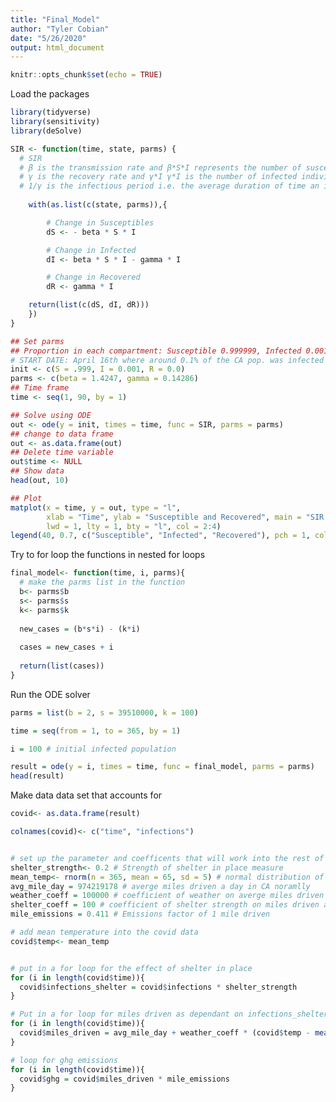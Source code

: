 ```yaml
---
title: "Final_Model"
author: "Tyler Cobian"
date: "5/26/2020"
output: html_document
---
```


```r
knitr::opts_chunk$set(echo = TRUE)
```

Load the packages
```r
library(tidyverse)
library(sensitivity)
library(deSolve)
```

```r
SIR <- function(time, state, parms) {
  # SIR 
  # β is the transmission rate and β*S*I represents the number of susceptible individuals that become infected per   day
  # γ is the recovery rate and γ*I γ*I is the number of infected individuals that recover per day 
  # 1/γ is the infectious period i.e. the average duration of time an individual remains infected.
  
    with(as.list(c(state, parms)),{

        # Change in Susceptibles
        dS <- - beta * S * I  

        # Change in Infected
        dI <- beta * S * I - gamma * I 

        # Change in Recovered
        dR <- gamma * I 

    return(list(c(dS, dI, dR)))
    })
}

## Set parms
## Proportion in each compartment: Susceptible 0.999999, Infected 0.001, Recovered 0
# START DATE: April 16th where around 0.1% of the CA pop. was infected by COVID 
init <- c(S = .999, I = 0.001, R = 0.0)
parms <- c(beta = 1.4247, gamma = 0.14286)
## Time frame
time <- seq(1, 90, by = 1)

## Solve using ODE
out <- ode(y = init, times = time, func = SIR, parms = parms)
## change to data frame
out <- as.data.frame(out)
## Delete time variable
out$time <- NULL
## Show data
head(out, 10)

## Plot
matplot(x = time, y = out, type = "l",
        xlab = "Time", ylab = "Susceptible and Recovered", main = "SIR Model",
        lwd = 1, lty = 1, bty = "l", col = 2:4)
legend(40, 0.7, c("Susceptible", "Infected", "Recovered"), pch = 1, col = 2:4, bty = "n")
```

Try to for loop the functions in nested for loops
```r

final_model<- function(time, i, parms){
  # make the parms list in the function
  b<- parms$b
  s<- parms$s
  k<- parms$k
  
  new_cases = (b*s*i) - (k*i)
  
  cases = new_cases + i
  
  return(list(cases))
}

```

Run the ODE solver 
```r
parms = list(b = 2, s = 39510000, k = 100)

time = seq(from = 1, to = 365, by = 1)

i = 100 # initial infected population

result = ode(y = i, times = time, func = final_model, parms = parms)
head(result)

```

Make data data set that accounts for 
```r
covid<- as.data.frame(result)

colnames(covid)<- c("time", "infections")


# set up the parameter and coefficents that will work into the rest of the data
shelter_strength<- 0.2 # Strength of shelter in place measure
mean_temp<- rnorm(n = 365, mean = 65, sd = 5) # normal distribution of temperature
avg_mile_day = 974219178 # averge miles driven a day in CA noramlly
weather_coeff = 100000 # coefficient of weather on averge miles driven a day in CA
shelter_coeff = 100 # coefficient of shelter strength on miles driven a day in CA
mile_emissions = 0.411 # Emissions factor of 1 mile driven 

# add mean temperature into the covid data 
covid$temp<- mean_temp


# put in a for loop for the effect of shelter in place 
for (i in length(covid$time)){
  covid$infections_shelter = covid$infections * shelter_strength
}

# Put in a for loop for miles driven as dependant on infections_shelter and temperature
for (i in length(covid$time)){
  covid$miles_driven = avg_mile_day + weather_coeff * (covid$temp - mean(covid$temp)) - shelter_coeff * (1-shelter_strength)
}

# loop for ghg emissions
for (i in length(covid$time)){
  covid$ghg = covid$miles_driven * mile_emissions
}

```


















